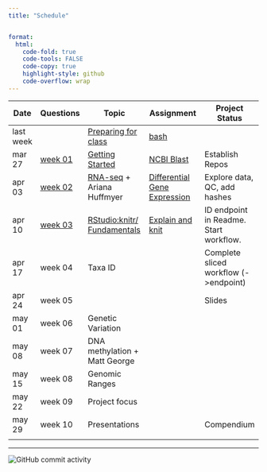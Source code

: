 ```yaml
---
title: "Schedule"


format:
  html:
    code-fold: true
    code-tools: FALSE
    code-copy: true
    highlight-style: github
    code-overflow: wrap
---
```


| Date      | Questions                       | Topic                                                  | Assignment                                             | Project Status                         |
|-----------|---------------------------------|--------------------------------------------------------|--------------------------------------------------------|----------------------------------------|
| last week |                                 | [Preparing for class](lectures/00-before.qmd)          | [bash](assignments/00-bash.qmd)                        |                                        |
| mar 27    | [week 01](questions/week01.md)  | [Getting Started](lectures/01-start-up.qmd)            | [NCBI Blast](assignments/01-blast.qmd)                 | Establish Repos                        |
| apr 03    | [week 02](questions/week02.qmd) | [RNA-seq](lectures/02-rna-seq.qmd) + Ariana Huffmyer   | [Differential Gene Expression](assignments/02-DGE.qmd) | Explore data, QC, add hashes           |
| apr 10    | [week 03](questions/week03.qmd) | [RStudio:knitr/ Fundamentals](lectures/03-rstudio.qmd) | [Explain and knit](assignments/03-knit.qmd)            | ID endpoint in Readme. Start workflow. |
| apr 17    | week 04                         | Taxa ID                                                |                                                        | Complete sliced workflow (-\>endpoint) |
| apr 24    | week 05                         |                                                        |                                                        | Slides                                 |
| may 01    | week 06                         | Genetic Variation                                      |                                                        |                                        |
| may 08    | week 07                         | DNA methylation + Matt George                          |                                                        |                                        |
| may 15    | week 08                         | Genomic Ranges                                         |                                                        |                                        |
| may 22    | week 09                         | Project focus                                          |                                                        |                                        |
| may 29    | week 10                         | Presentations                                          |                                                        | Compendium                             |
|           |                                 |                                                        |                                                        |                                        |

------------------------------------------------------------------------

<img src="https://img.shields.io/github/commit-activity/w/sr320/course-FISH546-2023" alt="GitHub commit activity"/>
